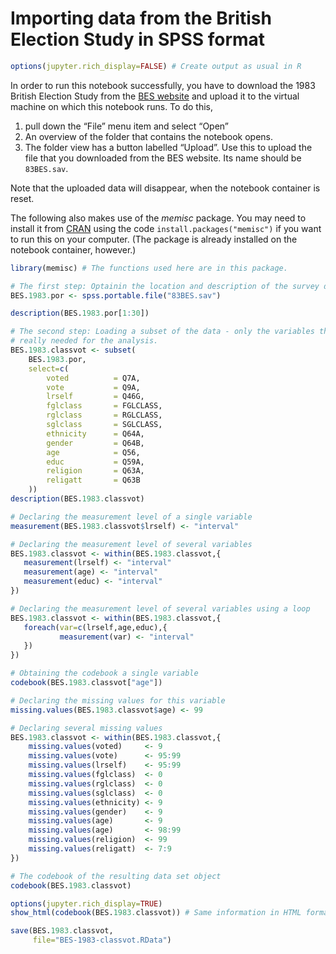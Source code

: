 # Importing data from the British Election Study in SPSS format

```r
options(jupyter.rich_display=FALSE) # Create output as usual in R
```

In order to run this notebook successfully, you have to download the 1983 British Election Study from the [BES website](https://www.britishelectionstudy.com/data-object/1983-bes-cross-section/) and upload it to the virtual machine on which this notebook runs. To do this, 

1. pull down the "File" menu item and select "Open"
2. An overview of the folder that contains the notebook opens. 
3. The folder view has a button labelled "Upload". Use this to upload the file that you downloaded from the BES website. Its name should be `83BES.sav`.

Note that the uploaded data will disappear, when the notebook container is reset.

The following also makes use of the *memisc* package. You may need to install it
from [CRAN](https://cran.r-project.org/package=memisc) using the code
`install.packages("memisc")` if you want to run this on your computer. (The package is already installed on
the notebook container, however.)

```r
library(memisc) # The functions used here are in this package.
```

```r
# The first step: Optainin the location and description of the survey data file
BES.1983.por <- spss.portable.file("83BES.sav")
```

```r
description(BES.1983.por[1:30])
```

```r
# The second step: Loading a subset of the data - only the variables that are
# really needed for the analysis.
BES.1983.classvot <- subset(
    BES.1983.por,
    select=c(
        voted          = Q7A,
        vote           = Q9A,
        lrself         = Q46G,
        fglclass       = FGLCLASS,
        rglclass       = RGLCLASS,
        sglclass       = SGLCLASS,
        ethnicity      = Q64A,
        gender         = Q64B,
        age            = Q56,
        educ           = Q59A,
        religion       = Q63A,
        religatt       = Q63B
    ))
description(BES.1983.classvot)
```

```r
# Declaring the measurement level of a single variable
measurement(BES.1983.classvot$lrself) <- "interval"
```

```r
# Declaring the measurement level of several variables
BES.1983.classvot <- within(BES.1983.classvot,{
   measurement(lrself) <- "interval"
   measurement(age) <- "interval"
   measurement(educ) <- "interval"
})
```

```r
# Declaring the measurement level of several variables using a loop
BES.1983.classvot <- within(BES.1983.classvot,{
   foreach(var=c(lrself,age,educ),{
           measurement(var) <- "interval"
   })
})
```

```r
# Obtaining the codebook a single variable
codebook(BES.1983.classvot["age"])
```

```r
# Declaring the missing values for this variable
missing.values(BES.1983.classvot$age) <- 99
```

```r
# Declaring several missing values
BES.1983.classvot <- within(BES.1983.classvot,{
    missing.values(voted)     <- 9
    missing.values(vote)      <- 95:99
    missing.values(lrself)    <- 95:99
    missing.values(fglclass)  <- 0
    missing.values(rglclass)  <- 0
    missing.values(sglclass)  <- 0
    missing.values(ethnicity) <- 9
    missing.values(gender)    <- 9
    missing.values(age)       <- 9
    missing.values(age)       <- 98:99
    missing.values(religion)  <- 99
    missing.values(religatt)  <- 7:9
})
```

```r
# The codebook of the resulting data set object
codebook(BES.1983.classvot)
```

```r
options(jupyter.rich_display=TRUE)
show_html(codebook(BES.1983.classvot)) # Same information in HTML format
```

```r
save(BES.1983.classvot,
     file="BES-1983-classvot.RData")
```

```r

```
